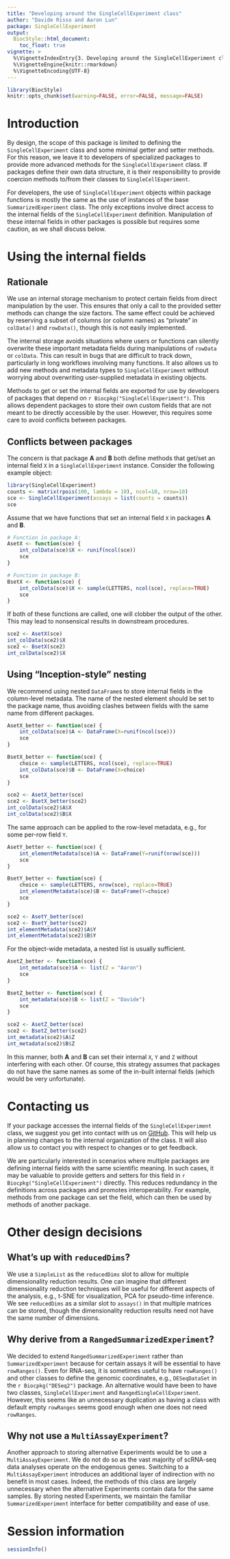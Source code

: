 ```yaml
---
title: "Developing around the SingleCellExperiment class"
author: "Davide Risso and Aaron Lun"
package: SingleCellExperiment
output:
  BiocStyle::html_document:
    toc_float: true
vignette: >
  %\VignetteIndexEntry{3. Developing around the SingleCellExperiment class}
  %\VignetteEngine{knitr::rmarkdown}
  %\VignetteEncoding{UTF-8}
---
```


```r
library(BiocStyle)
knitr::opts_chunk$set(warning=FALSE, error=FALSE, message=FALSE)
```

# Introduction

By design, the scope of this package is limited to defining the `SingleCellExperiment` class and some minimal getter and setter methods.
For this reason, we leave it to developers of specialized packages to provide more advanced methods for the `SingleCellExperiment` class.
If packages define their own data structure, it is their responsibility to provide coercion methods to/from their classes to `SingleCellExperiment`.

For developers, the use of `SingleCellExperiment` objects within package functions is mostly the same as the use of instances of the base `SummarizedExperiment` class.
The only exceptions involve direct access to the internal fields of the `SingleCellExperiment` definition.
Manipulation of these internal fields in other packages is possible but requires some caution, as we shall discuss below.

# Using the internal fields

## Rationale

We use an internal storage mechanism to protect certain fields from direct manipulation by the user.
This ensures that only a call to the provided setter methods can change the size factors.
The same effect could be achieved by reserving a subset of columns (or column names) as "private" in `colData()` and `rowData()`, though this is not easily implemented.

The internal storage avoids situations where users or functions can silently overwrite these important metadata fields during manipulations of `rowData` or `colData`.
This can result in bugs that are difficult to track down, particularly in long workflows involving many functions.
It also allows us to add new methods and metadata types to `SingleCellExperiment` without worrying about overwriting user-supplied metadata in existing objects.

Methods to get or set the internal fields are exported for use by developers of packages that depend on `r Biocpkg("SingleCellExperiment")`.
This allows dependent packages to store their own custom fields that are not meant to be directly accessible by the user.
However, this requires some care to avoid conflicts between packages.

## Conflicts between packages

The concern is that package **A** and **B** both define methods that get/set an internal field `X` in a `SingleCellExperiment` instance.
Consider the following example object:

```r
library(SingleCellExperiment)
counts <- matrix(rpois(100, lambda = 10), ncol=10, nrow=10)
sce <- SingleCellExperiment(assays = list(counts = counts))
sce
```

Assume that we have functions that set an internal field `X` in packages **A** and **B**.

```r
# Function in package A:
AsetX <- function(sce) {
    int_colData(sce)$X <- runif(ncol(sce))
    sce
}

# Function in package B:
BsetX <- function(sce) {
    int_colData(sce)$X <- sample(LETTERS, ncol(sce), replace=TRUE)
    sce
}
```

If both of these functions are called, one will clobber the output of the other.
This may lead to nonsensical results in downstream procedures.

```r
sce2 <- AsetX(sce)
int_colData(sce2)$X
sce2 <- BsetX(sce2)
int_colData(sce2)$X
```

## Using "Inception-style" nesting

We recommend using nested `DataFrame`s to store internal fields in the column-level metadata.
The name of the nested element should be set to the package name, thus avoiding clashes between fields with the same name from different packages.

```r
AsetX_better <- function(sce) {
    int_colData(sce)$A <- DataFrame(X=runif(ncol(sce)))
    sce
}

BsetX_better <- function(sce) {
    choice <- sample(LETTERS, ncol(sce), replace=TRUE)
    int_colData(sce)$B <- DataFrame(X=choice)
    sce
}

sce2 <- AsetX_better(sce)
sce2 <- BsetX_better(sce2)
int_colData(sce2)$A$X 
int_colData(sce2)$B$X 
```

The same approach can be applied to the row-level metadata, e.g., for some per-row field `Y`.

```r
AsetY_better <- function(sce) {
    int_elementMetadata(sce)$A <- DataFrame(Y=runif(nrow(sce)))
    sce
}

BsetY_better <- function(sce) {
    choice <- sample(LETTERS, nrow(sce), replace=TRUE)
    int_elementMetadata(sce)$B <- DataFrame(Y=choice)
    sce
}

sce2 <- AsetY_better(sce)
sce2 <- BsetY_better(sce2)
int_elementMetadata(sce2)$A$Y 
int_elementMetadata(sce2)$B$Y
```

For the object-wide metadata, a nested list is usually sufficient.

```r
AsetZ_better <- function(sce) {
    int_metadata(sce)$A <- list(Z = "Aaron")
    sce
}

BsetZ_better <- function(sce) {
    int_metadata(sce)$B <- list(Z = "Davide")
    sce
}

sce2 <- AsetZ_better(sce)
sce2 <- BsetZ_better(sce2)
int_metadata(sce2)$A$Z
int_metadata(sce2)$B$Z
```

In this manner, both **A** and **B** can set their internal `X`, `Y` and `Z` without interfering with each other.
Of course, this strategy assumes that packages do not have the same names as some of the in-built internal fields (which would be very unfortunate).

# Contacting us 

If your package accesses the internal fields of the `SingleCellExperiment` class, we suggest you get into contact with us on [GitHub](https://github.com/drisso/SingleCellExperiment).
This will help us in planning changes to the internal organization of the class.
It will also allow us to contact you with respect to changes or to get feedback.

We are particularly interested in scenarios where multiple packages are defining internal fields with the same scientific meaning.
In such cases, it may be valuable to provide getters and setters for this field in `r Biocpkg("SingleCellExperiment")` directly.
This reduces redundancy in the definitions across packages and promotes interoperability.
For example, methods from one package can set the field, which can then be used by methods of another package.

# Other design decisions

## What's up with `reducedDims`? 

We use a `SimpleList` as the `reducedDims` slot to allow for multiple dimensionality reduction results.
One can imagine that different dimensionality reduction techniques will be useful for different aspects of the analysis, e.g., t-SNE for visualization, PCA for pseudo-time inference.
We see `reducedDims` as a similar slot to `assays()` in that multiple matrices can be stored, though the dimensionality reduction results need not have the same number of dimensions.

## Why derive from a `RangedSummarizedExperiment`?

We decided to extend `RangedSummarizedExperiment` rather than `SummarizedExperiment` because for certain assays it will be essential to have `rowRanges()`. 
Even for RNA-seq, it is sometimes useful to have `rowRanges()` and other classes to define the genomic coordinates, e.g., `DESeqDataSet` in the `r Biocpkg("DESeq2")` package.
An alternative would have been to have two classes, `SingleCellExperiment` and `RangedSingleCellExperiment`.
However, this seems like an unnecessary duplication as having a class with default empty `rowRanges` seems good enough when one does not need `rowRanges`.

## Why not use a `MultiAssayExperiment`?

Another approach to storing alternative Experiments would be to use a `MultiAssayExperiment`.
We do not do so as the vast majority of scRNA-seq data analyses operate on the endogenous genes.
Switching to a `MultiAssayExperiment` introduces an additional layer of indirection with no benefit in most cases.
Indeed, the methods of this class are largely unnecessary when the alternative Experiments contain data for the same samples. 
By storing nested Experiments, we maintain the familiar `SummarizedExperiment` interface for better compatibility and ease of use.

# Session information {-}

```r
sessionInfo()
```
